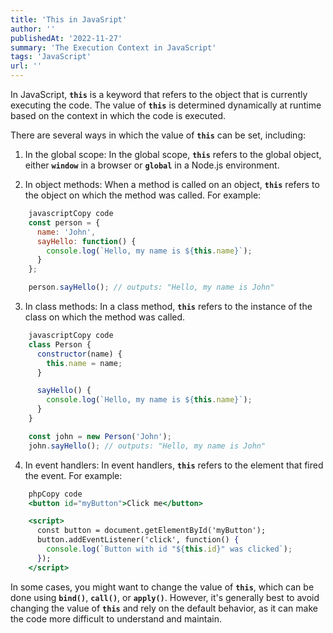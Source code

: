 ```yaml
---
title: 'This in JavaSript'
author: ''
publishedAt: '2022-11-27'
summary: 'The Execution Context in JavaScript'
tags: 'JavaScript'
url: ''
---
```


In JavaScript, **`this`** is a keyword that refers to the object that is currently executing the code. The value of **`this`** is determined dynamically at runtime based on the context in which the code is executed.

There are several ways in which the value of **`this`** can be set, including:

1. In the global scope: In the global scope, **`this`** refers to the global object, either **`window`** in a browser or **`global`** in a Node.js environment.

2. In object methods: When a method is called on an object, **`this`** refers to the object on which the method was called. For example:

```jsx
    javascriptCopy code
    const person = {
      name: 'John',
      sayHello: function() {
        console.log(`Hello, my name is ${this.name}`);
      }
    };

    person.sayHello(); // outputs: "Hello, my name is John"
```

3. In class methods: In a class method, **`this`** refers to the instance of the class on which the method was called.

```jsx
    javascriptCopy code
    class Person {
      constructor(name) {
        this.name = name;
      }

      sayHello() {
        console.log(`Hello, my name is ${this.name}`);
      }
    }

    const john = new Person('John');
    john.sayHello(); // outputs: "Hello, my name is John"
```

4. In event handlers: In event handlers, **`this`** refers to the element that fired the event. For example:

```jsx
    phpCopy code
    <button id="myButton">Click me</button>

    <script>
      const button = document.getElementById('myButton');
      button.addEventListener('click', function() {
        console.log(`Button with id "${this.id}" was clicked`);
      });
    </script>
```

In some cases, you might want to change the value of **`this`**, which can be done using **`bind()`**, **`call()`**, or **`apply()`**. However, it's generally best to avoid changing the value of **`this`** and rely on the default behavior, as it can make the code more difficult to understand and maintain.
